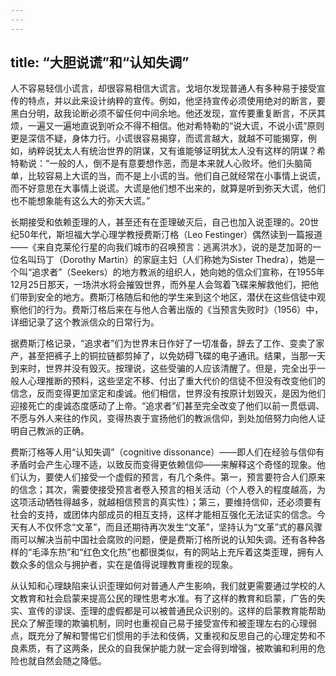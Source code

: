 ```yaml
---
---
---
```

title: “大胆说谎”和“认知失调”
---





人不容易轻信小谎言，却很容易相信大谎言。戈培尔发现普通人有多种易于接受宣传的特点，并以此来设计纳粹的宣传。例如，他坚持宣传必须使用绝对的断言，要黑白分明，敌我论断必须不留任何中间余地。他还发现，宣传要重复断言，不厌其烦，一遍又一遍地直说到听众不得不相信。他对希特勒的“说大谎，不说小谎”原则更是深信不疑，身体力行。小谎很容易揭穿，而谎言越大，就越不可能揭穿，例如，纳粹说犹太人有统治世界的阴谋，又有谁能够证明犹太人没有这样的阴谋？希特勒说：“一般的人，倒不是有意要想作恶，而是本来就人心败坏。他们头脑简单，比较容易上大谎的当，而不是上小谎的当。他们自己就经常在小事情上说谎，而不好意思在大事情上说谎。大谎是他们想不出来的，就算是听到弥天大谎，他们也不能想象能有这么大的弥天大谎。”

长期接受和依赖歪理的人，甚至还有在歪理破灭后，自己也加入说歪理的。20世纪50年代，斯坦福大学心理学教授费斯汀格（Leo Festinger）偶然读到一篇报道——《来自克莱伦行星的向我们城市的召唤预言：逃离洪水》，说的是芝加哥的一位名叫玛丁（Dorothy Martin）的家庭主妇（人们称她为Sister Thedra），她是一个叫“追求者”（Seekers）的地方教派的组织人，她向她的信众们宣称，在1955年12月25日那天，一场洪水将会摧毁世界，而外星人会驾着飞碟来解救他们，把他们带到安全的地方。费斯汀格随后和他的学生来到这个地区，潜伏在这些信徒中观察他们的行为。费斯汀格后来在与他人合著出版的《当预言失败时》（1956）中，详细记录了这个教派信众的日常行为。

据费斯汀格记录，“追求者”们为世界末日作好了一切准备，辞去了工作、变卖了家产，甚至把裤子上的铜拉链都剪掉了，以免妨碍飞碟的电子通讯。结果，当那一天到来时，世界并没有毁灭。按理说，这些受骗的人应该清醒了。但是，完全出乎一般人心理推断的预料，这些坚定不移、付出了重大代价的信徒不但没有改变他们的信念，反而变得更加坚定和虔诚。他们相信，世界没有按原计划毁灭，是因为他们迎接死亡的虔诚态度感动了上帝。“追求者”们甚至完全改变了他们以前一贯低调、不愿与外人来往的作风，变得热衷于宣扬他们的教派信仰，到处加倍努力向他人证明自己教派的正确。

费斯汀格等人用“认知失调”（cognitive dissonance）——即人们在经验与信仰有矛盾时会产生心理不适，以致反而变得更依赖信仰——来解释这个奇怪的现象。他们认为，要使人们接受一个虚假的预言，有几个条件。第一，预言要符合人们原来的信念；其次，需要使接受预言者卷入预言的相关活动（个人卷入的程度越高，为这项活动牺牲得越多，就越相信预言的真实性）；第三，要维持信仰，还必须要有社会的支持，或团体内部成员的相互支持，这样才能相互强化无法证实的信念。今天有人不仅怀念“文革”，而且还期待再次发生“文革”，坚持认为“文革”式的暴风骤雨可以解决当前中国社会腐败的问题，便是费斯汀格所说的认知失调。还有各种各样的“毛泽东热”和“红色文化热”也都很类似，有的网站上充斥着这类歪理，拥有人数众多的信众与拥护者，实在是值得说理教育重视的现象。

从认知和心理缺陷来认识歪理如何对普通人产生影响，我们就更需要通过学校的人文教育和社会启蒙来提高公民的理性思考水准。有了这样的教育和启蒙，广告的失实、宣传的谬误、歪理的虚假都是可以被普通民众识别的。这样的启蒙教育能帮助民众了解歪理的欺骗机制，同时也重视自己易于接受宣传和被歪理左右的心理弱点，既充分了解和警惕它们惯用的手法和伎俩，又重视和反思自己的心理定势和不良素质，有了这两条，民众的自我保护能力就一定会得到增强，被欺骗和利用的危险也就自然会随之降低。
